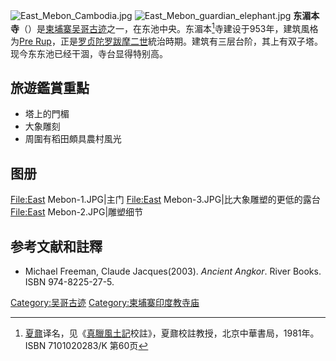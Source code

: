 {{Link style|time=2015-12-13T11:55:00+00:00}}
[[File:East_Mebon_Cambodia.jpg|thumb]]
[[File:East_Mebon_guardian_elephant.jpg|thumb]]
'''东湄本寺'''（{{Kmr|k=ប្រាសាទមេបុណ្យខាងកើត}}）是[[柬埔寨|柬埔寨]][[吴哥古迹|吴哥古迹]]之一，在东池中央。东湄本<ref>[[夏鼐|夏鼐]]译名，见《[[真臘風土記|真臘風土記]]校註》，夏鼐校註教授，北京中華書局，1981年。ISBN 7101020283/K 第60页</ref>寺建设于953年，建筑風格为[[:en:Pre_Rup|Pre Rup]]，正是[[罗贞陀罗跋摩二世|罗贞陀罗跋摩二世]]統治時期。建筑有三层台阶，其上有双子塔。现今东东池已经干涸，寺台显得特别高。

== 旅遊鑑賞重點 ==
* 塔上的門楣
* 大象雕刻
* 周圍有稻田頗具農村風光

== 图册 ==
<gallery>
File:East Mebon-1.JPG|主门
File:East Mebon-3.JPG|比大象雕塑的更低的露台
File:East Mebon-2.JPG|雕塑细节
</gallery>

== 参考文献和註釋 ==
*Michael Freeman, Claude Jacques(2003).  ''Ancient Angkor''. River Books. ISBN 974-8225-27-5.

<div class="references-small">
<references />
</div>

{{commonscat|Eastern Mebon}}
{{coord|13|26|48|N|103|55|12|E|display=title}}
{{religion-buil-stub}}
{{吴哥古迹}}
[[Category:吴哥古迹|Category:吴哥古迹]]
[[Category:柬埔寨印度教寺庙|Category:柬埔寨印度教寺庙]]